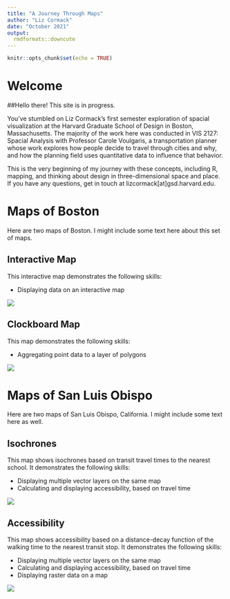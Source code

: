 ```yaml
---
title: "A Journey Through Maps"
author: "Liz Cormack"
date: "October 2021"
output: 
  rmdformats::downcute
---
```


```r
knitr::opts_chunk$set(echo = TRUE)
```

# Welcome

##Hello there! This site is in progress.

You've stumbled on Liz Cormack's first semester exploration of spacial visualization at the Harvard Graduate School of Design in Boston, Massachusetts. The majority of the work here was conducted in VIS 2127: Spacial Analysis with Professor Carole Voulgaris, a transportation planner whose work explores how people decide to travel through cities and why, and how the planning field uses quantitative data to influence that behavior. 

This is the very beginning of my journey with these concepts, including R, mapping, and thinking about design in three-dimensional space and place. If you have any questions, get in touch at lizcormack[at]gsd.harvard.edu. 

# Maps of Boston
Here are two maps of Boston. I might include some text here about this set of maps.

## Interactive Map
This interactive map demonstrates the following skills: 

* Displaying data on an interactive map

[![](thumbnails/Boston_interactive.png)](https://lizcormack.github.io/vis-portfolio//fullsize/inter_black.html){target="_blank"}

## Clockboard Map
This map demonstrates the following skills:

* Aggregating point data to a layer of polygons

[![](thumbnails/clockboard.jpg)](https://lizcormack.github.io/vis-portfolio//fullsize/clockboard.pdf){target="_blank"}

# Maps of San Luis Obispo
Here are two maps of San Luis Obispo, California. I might include some text here as well.

## Isochrones
This map shows isochrones based on transit travel times to the nearest school. It demonstrates the following skills:

* Displaying multiple vector layers on the same map
* Calculating and displaying accessibility, based on travel time

[![](thumbnails/SLO_isochrone.png)](https://lizcormack.github.io/vis-portfolio//fullsize/SLO_schools.pdf){target="_blank"}

## Accessibility
This map shows accessibility based on a distance-decay function of the walking time to the nearest transit stop. It demonstrates the following skills:

* Displaying multiple vector layers on the same map
* Calculating and displaying accessibility, based on travel time
* Displaying raster data on a map

[![](thumbnails/SLO_raster.png)](https://lizcormack.github.io/vis-portfolio//fullsize/SLO_transit.pdf){target="_blank"}
